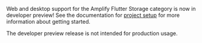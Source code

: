 <Callout warning>

Web and desktop support for the Amplify Flutter Storage category is now in developer preview! See the documentation for [project setup](/lib/project-setup/create-application) for more information about getting started.

The developer preview release is not intended for production usage.

</Callout>